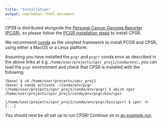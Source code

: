 ```yaml
---
title: "Installation"
output: rmarkdown::html_document
---
```


CPSR is distributed alongside the [Personal Cancer Genome Reporter (PCGR)](https://github.com/sigven/pcgr), so please follow
the [PCGR installation steps](https://sigven.github.io/pcgr/articles/installation.html) to install CPSR.

We recommend [conda](https://docs.conda.io/projects/conda/en/latest/user-guide/getting-started.html)
as the simplest framework to install PCGR and CPSR, using either a MacOS or a Linux platform.

Assuming you have installed the `pcgr` and `pcgrr` conda envs as described in the above links
at e.g. `/home/user/projects/cpsr_proj1/conda/env/`, you can load the `pcgr` environment and check
that CPSR is installed with the following:

```text
(base) $ cd /home/user/projects/cpsr_proj1
(base) $ conda activate ./conda/env/pcgr
(/home/user/projects/cpsr_proj1/conda/env/pcgr) $ which cpsr
/home/user/projects/cpsr_proj1/conda/env/pcgr/bin/cpsr

(/home/user/projects/cpsr_proj1/conda/env/pcgr/bin/cpsr) $ cpsr -h
[...]
```

You should now be all set up to run CPSR! Continue on to [an example run](running.html#example-run).
